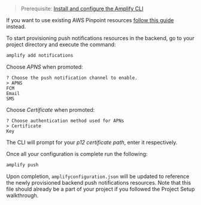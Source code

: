 > Prerequisite: [Install and configure the Amplify CLI](/cli/start/install)

<Callout>

If you want to use existing AWS Pinpoint resources [follow this guide](/lib/push-notifications/existing-resources) instead.

</Callout>

To start provisioning push notifications resources in the backend, go to your project directory and execute the command:

```sh
amplify add notifications
```

Choose *APNS* when promoted:

```console
? Choose the push notification channel to enable.
> APNS
FCM
Email
SMS
```

Choose *Certificate* when promoted:

```console
? Choose authentication method used for APNs
> Certificate
Key
```

The CLI will prompt for your *p12 certificate path*, enter it respectively.

Once all your configuration is complete run the following:

```sh
amplify push
```

Upon completion, `amplifyconfiguration.json` will be updated to reference the newly provisioned backend push notifications resources. Note that this file should already be a part of your project if you followed the Project Setup walkthrough.
